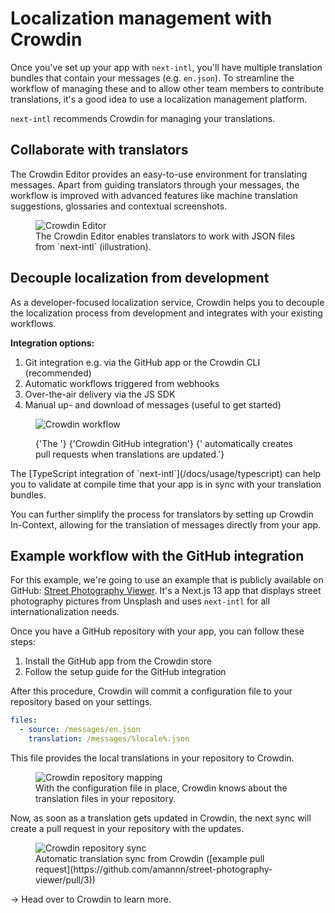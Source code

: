 
# Localization management with Crowdin

Once you've set up your app with `next-intl`, you'll have multiple translation bundles that contain your messages (e.g. `en.json`). To streamline the workflow of managing these and to allow other team members to contribute translations, it's a good idea to use a localization management platform.

`next-intl` recommends <PartnerContentLink name="localization-management-intro" href="https://crowdin.com/teams/engineering">Crowdin</PartnerContentLink> for managing your translations.

## Collaborate with translators

The Crowdin Editor provides an easy-to-use environment for translating messages. Apart from guiding translators through your messages, the workflow is improved with advanced features like machine translation suggestions, glossaries and contextual screenshots.

<figure>
  <div className="max-w-lg">
    <PartnerContentLink
      name="localization-management-translators-image"
      href="https://crowdin.com/page/freelance-translators"
    >
      <Image
        className="screenshot"
        src="/crowdin-editor-schematic.png"
        width={899}
        height={732}
        alt="Crowdin Editor"
      />
    </PartnerContentLink>
  </div>
  <figcaption>
    The Crowdin Editor enables translators to work with JSON files from
    `next-intl` (illustration).
  </figcaption>
</figure>

## Decouple localization from development

As a developer-focused localization service, Crowdin helps you to decouple the localization process from development and integrates with your existing workflows.

**Integration options:**

1. Git integration e.g. via the <PartnerContentLink name="localization-management-developers-integrations" href="https://support.crowdin.com/github-integration/">GitHub app</PartnerContentLink> or the <PartnerContentLink name="localization-management-developers-integrations" href="https://developer.crowdin.com/cli-tool/">Crowdin CLI</PartnerContentLink> (recommended)
2. Automatic workflows triggered from <PartnerContentLink name="localization-management-developers-integrations" href="https://developer.crowdin.com/api/v2/#tag/Webhooks">webhooks</PartnerContentLink>
3. Over-the-air delivery via the <PartnerContentLink name="localization-management-developers-integrations" href="https://developer.crowdin.com/sdk-ota-web/">JS SDK</PartnerContentLink>
4. Manual up- and download of messages (useful to get started)

<figure>
  <div className="max-w-2xl">
    <PartnerContentLink
      name="localization-management-developers-image"
      href="https://crowdin.com/teams/engineering"
    >
      <Image
        src="/crowdin-workflow.png"
        width={858}
        height={332}
        alt="Crowdin workflow"
        className="dark:contrast-75 dark:invert"
      />
    </PartnerContentLink>
  </div>
  <figcaption>
    <p>
      {'The '}
      <PartnerContentLink
        name="localization-management-developers-image-caption"
        href="https://support.crowdin.com/github-integration/"
      >
        {'Crowdin GitHub integration'}
      </PartnerContentLink>
      {' automatically creates pull requests when translations are updated.'}
    </p>
  </figcaption>
</figure>

<Callout>
  The [TypeScript integration of `next-intl`](/docs/usage/typescript) can help
  you to validate at compile time that your app is in sync with your translation
  bundles.
</Callout>

You can further simplify the process for translators by setting up <PartnerContentLink name="localization-management-developers" href="https://developer.crowdin.com/in-context-localization/">Crowdin In-Context</PartnerContentLink>, allowing for the translation of messages directly from your app.

## Example workflow with the GitHub integration

For this example, we're going to use an example that is publicly available on GitHub: [Street Photography Viewer](https://github.com/amannn/street-photography-viewer). It's a Next.js 13 app that displays street photography pictures from Unsplash and uses `next-intl` for all internationalization needs.

Once you have a GitHub repository with your app, you can follow these steps:

1. Install <PartnerContentLink name="localization-management-example" href="https://store.crowdin.com/github">the GitHub app from the Crowdin store</PartnerContentLink>
2. Follow <PartnerContentLink name="localization-management-example" href="https://support.crowdin.com/github-integration/">the setup guide for the GitHub integration</PartnerContentLink>

After this procedure, Crowdin will commit a configuration file to your repository based on your settings.

```yml filename="crowdin.yml"
files:
  - source: /messages/en.json
    translation: /messages/%locale%.json
```

This file provides the local translations in your repository to Crowdin.

<figure>
  <div className="max-w-2xl">
    <Image
      className="screenshot"
      src="/crowdin-repo-mapping.png"
      width={753}
      height={393}
      alt="Crowdin repository mapping"
    />
  </div>
  <figcaption>
    With the configuration file in place, Crowdin knows about the translation
    files in your repository.
  </figcaption>
</figure>

Now, as soon as a translation gets updated in Crowdin, the next sync will create a pull request in your repository with the updates.

<figure>
  <div className="max-w-2xl">
    <Image
      className="screenshot"
      src="/crowdin-repo-sync.png"
      width={805}
      height={371}
      alt="Crowdin repository sync"
    />
  </div>
  <figcaption>
    Automatic translation sync from Crowdin ([example pull
    request](https://github.com/amannn/street-photography-viewer/pull/3))
  </figcaption>
</figure>

→ Head over to <PartnerContentLink name="localization-management-example" href="https://crowdin.com/">Crowdin</PartnerContentLink> to learn more.
